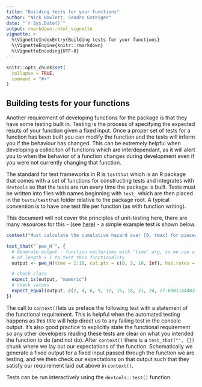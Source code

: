 ```yaml
---
title: "Building tests for your functions"
author: "Nick Howlett, Sandro Gsteiger"
date: "`r Sys.Date()`"
output: rmarkdown::html_vignette
vignette: >
  %\VignetteIndexEntry{Building tests for your functions}
  %\VignetteEngine{knitr::rmarkdown}
  %\VignetteEncoding{UTF-8}
---
```


```r
knitr::opts_chunk$set(
  collapse = TRUE,
  comment = "#>"
)
```

## Building tests for your functions

Another requirement of developing functions for the package is that they have some testing built in. Testing is the process of specifying the expected resuts of your function given a fixed input. Once a proper set of tests for a function has been built you can modify the function and the tests will inform you if the behaviour has changed. This can be extremely helpful when developing a colleciton of functions which are interdependant, as it will alert you to when the behavior of a function changes during development even if you were not currently changing that function.

The standard for test frameworks in R is `testthat` which is an R package that comes with a set of functions for constructing tests and integrates with `devtools` so that the tests are run every time the package is built. Tests must be written into files with names beginning with `test_` which are then placed in the `tests/testthat` folder relative to the package root. A typical convention is to have one test file per function (as with function writing). 

This document will not cover the principles of unit-testing here, there are many resources for this - (see [here](http://r-pkgs.had.co.nz/tests.html)) - a simple example test is shown below.

```r
context("Must calculate the cumulative hazard over [0, tmax] for piecewise constant model")

test_that("`pwe_H`", {
  # Generate output - function vectorises with 'time' arg, so we use a vector
  # of length > 1 to test this functionality
  output <- pwe_H(time = 1:10, cut.pts = c(0, 3, 10, Inf), haz.rates = 1:5)

  # check class
  expect_is(output, "numeric")
  # check values
  expect_equal(output, c(2, 4, 6, 9, 12, 15, 18, 21, 24, 27.0001144483108))
})

```

The call to `context()`lets us preface the following test with a statement of the functional requirement. This is helpful when the automated testing happens as this title will help direct us to any failing test in the console output. It's also good practice to explicitly state the functional requirement so any other developers reading these tests are clear on what you intended the function to do (and not do). After `context()` there is a `test_that("", {})` chunk where we lay out our expectations of the function.  Schematically we generate a fixed output for a fixed input passed through the function we are testing, and we then check our expectations on that output such that they satisfy our requirement laid out above in `context()`.

Tests can be run interactively using the `devtools::test()` function.

